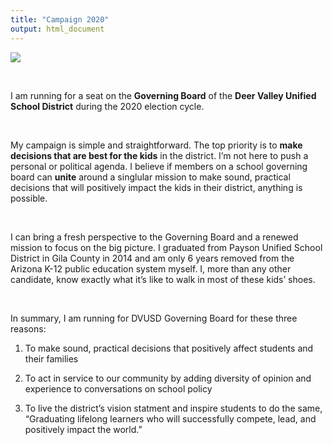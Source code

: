 ```yaml
---
title: "Campaign 2020"
output: html_document
---
```


![](Campaign Banner.PNG)

\

I am running for a seat on the **Governing Board** of the **Deer Valley Unified School District** during the 2020 election cycle. 

\

My campaign is simple and straightforward. The top priority is to **make decisions that are best for the kids** in the district. I'm not here to push a personal or political agenda. I believe if members on a school governing board can **unite** around a singlular mission to make sound, practical decisions that will positively impact the kids in their district, anything is possible. 

\

I can bring a fresh perspective to the Governing Board and a renewed mission to focus on the big picture. I graduated from Payson Unified School District in Gila County in 2014 and am only 6 years removed from the Arizona K-12 public education system myself. I, more than any other candidate, know exactly what it's like to walk in most of these kids' shoes. 

\

In summary, I am running for DVUSD Governing Board for these three reasons:

1. To make sound, practical decisions that positively affect students and their families

2. To act in service to our community by adding diversity of opinion and experience to conversations on school policy

3. To live the district's vision statment and inspire students to do the same, "Graduating lifelong learners who will successfully compete, lead, and positively impact the world."

\
\


